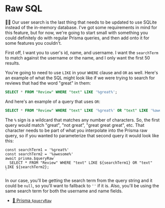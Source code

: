 # Raw SQL

<EpicVideo url="https://www.epicweb.dev/workshops/data-modeling-deep-dive/sql/sql-queries-for-user-search-in-prisma" />

👨‍💼 Our user search is the last thing that needs to be updated to use SQLite
instead of the in-memory database. I've got some requirements in mind for this
feature, but for now, we're going to start small with something you could
definitely do with regular Prisma queries, and then add onto it for some
features you couldn't.

First off, I want you to user's id, name, and username. I want the `searchTerm`
to match against the username or the name, and I only want the first 50 results.

You're going to need to use `LIKE` in your `WHERE` clause and `OR` as well.
Here's an example of what the SQL might look like if we were trying to search
for reviews that had the word "great" in them:

```sql
SELECT * FROM "Review" WHERE "text" LIKE '%great%';
```

And here's an example of a query that uses `OR`:

```sql
SELECT * FROM "Review" WHERE "text" LIKE '%great%' OR "text" LIKE '%awesome%';
```

The `%` sign is a wildcard that matches any number of characters. So, the first
query would match "great", "not great", "great great great", etc. That character
needs to be part of what you interpolate into the Prisma raw query, so if you
wanted to parameterize that second query it would look like this:

```tsx
const searchTerm1 = '%great%'
const searchTerm2 = '%awesome%'
await prisma.$queryRaw`
  SELECT * FROM "Review" WHERE "text" LIKE ${searchTerm1} OR "text" LIKE ${searchTerm2};
`
```

In our case, you'll be getting the search term from the query string and it
could be `null`, so you'll want to fallback to `''` if it is. Also, you'll be
using the same search term for both the username and name fields.

- [📜 Prisma `$queryRaw`](https://www.prisma.io/docs/concepts/components/prisma-client/raw-database-access#queryraw)
